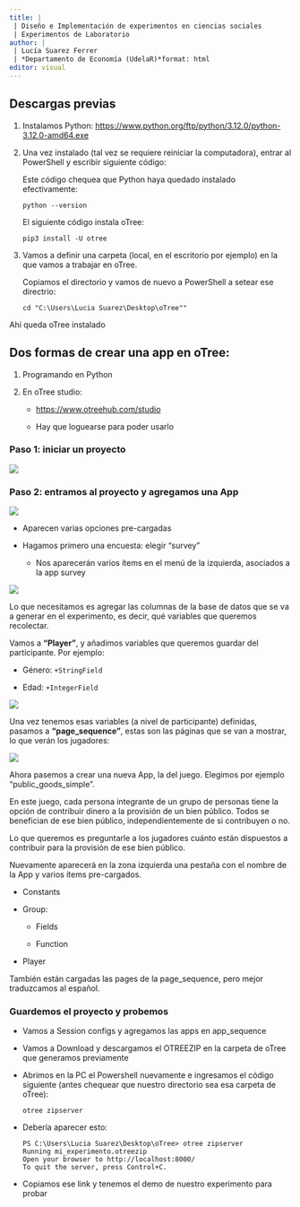 ---
title: |
 | Diseño e Implementación de experimentos en ciencias sociales
 | Experimentos de Laboratorio
author: |
 | Lucía Suarez Ferrer
 | *Departamento de Economía (UdelaR)*format: html
editor: visual
---

## Descargas previas

1.  Instalamos Python: <https://www.python.org/ftp/python/3.12.0/python-3.12.0-amd64.exe>

2.  Una vez instalado (tal vez se requiere reiniciar la computadora), entrar al PowerShell y escribir siguiente código:

    Este código chequea que Python haya quedado instalado efectivamente:

    ```         
    python --version 
    ```

    El siguiente código instala oTree:

    ```         
    pip3 install -U otree
    ```

3.  Vamos a definir una carpeta (local, en el escritorio por ejemplo) en la que vamos a trabajar en oTree.

    Copiamos el directorio y vamos de nuevo a PowerShell a setear ese directrio:

    ```         
    cd "C:\Users\Lucia Suarez\Desktop\oTree""
    ```

Ahí queda oTree instalado

## Dos formas de crear una app en oTree:

1.  Programando en Python

2.  En oTree studio:

    -   <https://www.otreehub.com/studio>

    -   Hay que loguearse para poder usarlo

### Paso 1: iniciar un proyecto

![](images/otree_studio1.png)

### Paso 2: entramos al proyecto y agregamos una App

![](images/otree_studio2_app.png)

-   Aparecen varias opciones pre-cargadas

-   Hagamos primero una encuesta: elegir "survey"

    -   Nos aparecerán varios ítems en el menú de la izquierda, asociados a la app survey

![](images/otree_studio3_app-01.png)

Lo que necesitamos es agregar las columnas de la base de datos que se va a generar en el experimento, es decir, qué variables que queremos recolectar.

Vamos a **"Player"**, y añadimos variables que queremos guardar del participante. Por ejemplo:

-   Género: `+StringField`

-   Edad: `+IntegerField`

![](images/otree_studio4_playermode.png)

Una vez tenemos esas variables (a nivel de participante) definidas, pasamos a **"page_sequence"**, estas son las páginas que se van a mostrar, lo que verán los jugadores:

![](images/otree_studio5_pagesurvey.png)

Ahora pasemos a crear una nueva App, la del juego. Elegimos por ejemplo "public_goods_simple".

En este juego, cada persona integrante de un grupo de personas tiene la opción de contribuir dinero a la provisión de un bien público. Todos se benefician de ese bien público, independientemente de si contribuyen o no.

Lo que queremos es preguntarle a los jugadores cuánto están dispuestos a contribuir para la provisión de ese bien público.

Nuevamente aparecerá en la zona izquierda una pestaña con el nombre de la App y varios ítems pre-cargados.

-   Constants

-   Group:

    -   Fields

    -   Function

-   Player

También están cargadas las pages de la page_sequence, pero mejor traduzcamos al español.

### Guardemos el proyecto y probemos

-   Vamos a Session configs y agregamos las apps en app_sequence

-   Vamos a Download y descargamos el OTREEZIP en la carpeta de oTree que generamos previamente

-   Abrimos en la PC el Powershell nuevamente e ingresamos el código siguiente (antes chequear que nuestro directorio sea esa carpeta de oTree):

    ```         
    otree zipserver
    ```

-   Debería aparecer esto:

    ```         
    PS C:\Users\Lucia Suarez\Desktop\oTree> otree zipserver
    Running mi_experimento.otreezip
    Open your browser to http://localhost:8000/
    To quit the server, press Control+C.
    ```

-   Copiamos ese link y tenemos el demo de nuestro experimento para probar
